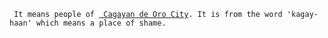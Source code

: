  It means people of [[cagayan_de_oro_city| Cagayan de Oro City]]. It is from the word 'kagay-haan' which means a place of shame.